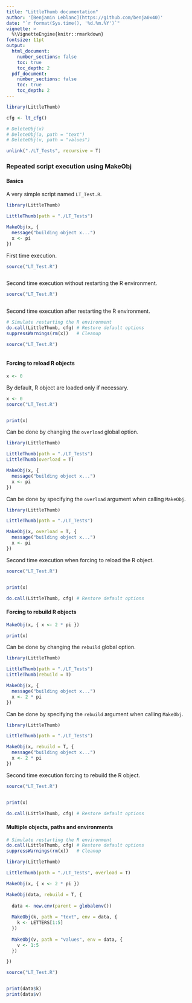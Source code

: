 ```yaml
---
title: "LittleThumb documentation"
author: '[Benjamin Leblanc](https://github.com/benja0x40)'
date: "`r format(Sys.time(), '%d.%m.%Y')`"
vignette: >
  %\VignetteEngine{knitr::rmarkdown}
fontsize: 11pt
output:
  html_document:
    number_sections: false
    toc: true
    toc_depth: 2
  pdf_document:
    number_sections: false
    toc: true
    toc_depth: 2
---
```



```r
library(LittleThumb)

cfg <- lt_cfg()

# DeleteObj(x)
# DeleteObj(a, path = "text")
# DeleteObj(v, path = "values")

unlink("./LT_Tests", recursive = T)
```

### Repeated script execution using MakeObj

#### Basics

A very simple script named `LT_Test.R`.

```r
library(LittleThumb)

LittleThumb(path = "./LT_Tests")

MakeObj(x, {
  message("building object x...")
  x <- pi
})
```

First time execution.

```r
source("LT_Test.R")
```
```r
```

Second time execution without restarting the R environment.

```r
source("LT_Test.R")
```
```r
```

Second time execution after restarting the R environment.

```r
# Simulate restarting the R environment
do.call(LittleThumb, cfg) # Restore default options
suppressWarnings(rm(x))   # Cleanup
```

```r
source("LT_Test.R")
```
```r
```

#### Forcing to reload R objects

```r
x <- 0
```

By default, R object are loaded only if necessary.

```r
x <- 0
source("LT_Test.R")
```
```r
```

```r
print(x)
```

Can be done by changing the `overload` global option.

```r
library(LittleThumb)

LittleThumb(path = "./LT_Tests")
LittleThumb(overload = T)

MakeObj(x, {
  message("building object x...")
  x <- pi
})
```

Can be done by specifying the `overload` argument when calling `MakeObj`.

```r
library(LittleThumb)

LittleThumb(path = "./LT_Tests")

MakeObj(x, overload = T, {
  message("building object x...")
  x <- pi
})
```

Second time execution when forcing to reload the R object.

```r
source("LT_Test.R")
```
```r
```

```r
print(x)
```

```r
do.call(LittleThumb, cfg) # Restore default options
```

#### Forcing to rebuild R objects

```r
MakeObj(x, { x <- 2 * pi })
```

```r
print(x)
```

Can be done by changing the `rebuild` global option.

```r
library(LittleThumb)

LittleThumb(path = "./LT_Tests")
LittleThumb(rebuild = T)

MakeObj(x, {
  message("building object x...")
  x <- 2 * pi
})
```

Can be done by specifying the `rebuild` argument when calling `MakeObj`.

```r
library(LittleThumb)

LittleThumb(path = "./LT_Tests")

MakeObj(x, rebuild = T, {
  message("building object x...")
  x <- 2 * pi
})
```

Second time execution forcing to rebuild the R object.

```r
source("LT_Test.R")
```
```r
```

```r
print(x)
```

```r
do.call(LittleThumb, cfg) # Restore default options
```

#### Multiple objects, paths and environments

```r
# Simulate restarting the R environment
do.call(LittleThumb, cfg) # Restore default options
suppressWarnings(rm(x))   # Cleanup
```

```r
library(LittleThumb)

LittleThumb(path = "./LT_Tests", overload = T)

MakeObj(x, { x <- 2 * pi })

MakeObj(data, rebuild = T, {
  
  data <- new.env(parent = globalenv())
  
  MakeObj(k, path = "text", env = data, {
    k <- LETTERS[1:5]
  })
  
  MakeObj(v, path = "values", env = data, {
    v <- 1:5
  })

})
```

```r
source("LT_Test.R")
```
```r
```

```r
print(data$k)
print(data$v)
```
